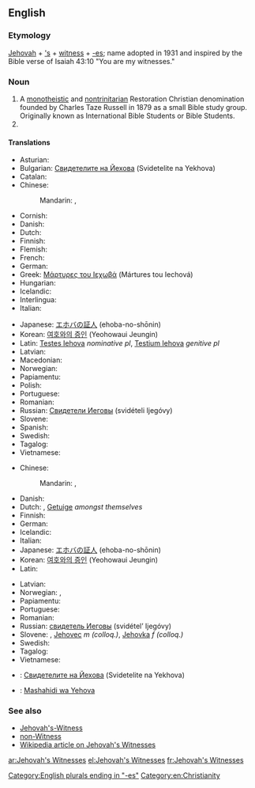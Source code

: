==English==

===Etymology===
[[Jehovah]] + [['s]] + [[witness]] + [[-es]]; name adopted in 1931 and inspired by the Bible verse of Isaiah 43:10 "You are my witnesses."

===Noun===
{{head|en|plural|head=[[Jehovah]][['s]] [[Witness]]es}}

# A [[monotheistic]] and [[nontrinitarian]] Restoration Christian denomination founded by Charles Taze Russell in 1879 as a small Bible study group. Originally known as International Bible Students or Bible Students.
# {{plural of|Jehovah's Witness|lang=en|nocat=1}}

====Translations====
{{trans-top|denomination}}
* Asturian: {{t|ast|Testigos de Xehová}}
* Bulgarian: [[Свидетелите на Йехова]] (Svidetelite na Yekhova)
* Catalan: {{t|ca|Testimonis de Jehovà}}
* Chinese:
*: Mandarin: {{t+|cmn|耶和華見證人|sc=Hani}}, {{t|cmn|耶和华见证人|tr=Yēhéhuá Jiànzhèngrén|sc=Hani}}
* Cornish: {{t|kw|Dustunyoryon Yehovah}}
* Danish: {{t|da|Jehovas Vidner|n-p}}
* Dutch: {{t|nl|Jehovah's Getuigen|p}}
* Finnish: {{t|fi|Jehovan todistajat}}
* Flemish: {{t|nl|Getuigen van Jehova|p}}
* French: {{t|fr|Témoins de Jéhovah|m-p}}
* German: {{t|de|Zeugen Jehovas|m-p}}
* Greek: [[Μάρτυρες του Ιεχωβά]] (Mártures tou Iechová) {{g|p}}
* Hungarian: {{t+|hu|Jehova Tanúi|p}}
* Icelandic: {{t|is|Vottar Jehóva|p}}
* Interlingua: {{t|ia|Testes de Jehovah|p}}
* Italian: {{t|it|Testimoni di Geova|m-p}}
{{trans-mid}}
* Japanese: [[エホバの証人]] (ehoba-no-shōnin)
* Korean: [[여호와의 증인]] (Yeohowaui Jeungin)
* Latin: [[Testes Iehova]] ''nominative pl'', [[Testium Iehova]] ''genitive pl''
* Latvian: {{t|lv|Jehovas liecinieki|p}}
* Macedonian: {{t|mk|Јеховини сведоци|m-p|tr=Jehóvini svédoci}}
* Norwegian: {{t|no|Jehovas vitner|n}}
* Papiamentu: {{t|pap|Testigunan di Yehova}}
* Polish: {{t|pl|Świadkowie Jehowy|p}}
* Portuguese: {{t|pt|Testemunhas de Jeová|f-p}}
* Romanian: {{t|ro|Martorii lui Iehova}}
* Russian: [[Свидетели Иеговы]] (svidételi Ijegóvy) {{g|m-p}}
* Slovene: {{t|sl|Jehovove priče|f-p}}
* Spanish: {{t|es|Testigos de Jehová|m-p}}
* Swedish: {{t|sv|Jehovas vittnen}}
* Tagalog: {{t|tl|Mga Saksi ni Jehova}}
* Vietnamese: {{t|vi|Nhân chứng Giê-hô-va}}
{{trans-bottom}}

{{trans-top|member of organisation}}
* Chinese:
*: Mandarin: {{t+|cmn|耶和華見證人|sc=Hani}}, {{t|cmn|耶和华见证人|tr=Yēhéhuá Jiànzhèngrén|sc=Hani}}
* Danish: {{t|da|Jehovas vidne|n}}
* Dutch: {{t|nl|Jehovah's Getuige}}, [[Getuige]] ''amongst themselves''
* Finnish: {{t+|fi|Jehovan todistaja}}
* German: {{t|de|Zeuge Jehovas|m}}
* Icelandic: {{t|is|vottur Jehóva|m}}
* Italian: {{t|it|Testimone di Geova|m|f}}
* Japanese: [[エホバの証人]] (ehoba-no-shōnin)
* Korean: [[여호와의 증인]] (Yeohowaui Jeungin)
* Latin: {{t|la|Testis Jehovah|c}}
{{trans-mid}}
* Latvian: {{t|lv|Jehovas liecinieks}}
* Norwegian: {{t|no|Jehovas vitne|n}}, {{t|no|Jehovas vitner|p}}
* Papiamentu: {{t|pap|Testigu di Yehova}}
* Portuguese: {{t|pt|testemunha de Jeová|f}}
* Romanian: {{t|ro|martor al lui Iehova}}
* Russian: [[свидетель Иеговы]] (svidétel’ Ijegóvy) {{g|m}}
* Slovene: {{t|sl|Jehovova priča|f}}, [[Jehovec]] ''m (colloq.)'', [[Jehovka]] ''f (colloq.)''
* Swedish: {{t|sv|Jehovas vittne}}
* Tagalog: {{t|tl|Saksi}}
* Vietnamese: {{t|vi|Nhân chứng Giê-hô-va}}
{{trans-bottom}}

{{checktrans-top}}
* {{ttbc|bg}}: [[Свидетелите на Йехова]] (Svidetelite na Yekhova)
{{trans-mid}}
* {{ttbc|sw}}: [[Mashahidi wa Yehova]]
{{trans-bottom}}

===See also===
* [[Jehovah's-Witness]]
* [[non-Witness]]
* [[w:Jehovah's_Witnesses|Wikipedia article on Jehovah's Witnesses]]

[[Category:English plurals ending in "-es"]]
[[Category:en:Christianity]]

[[ar:Jehovah's Witnesses]]
[[el:Jehovah's Witnesses]]
[[fr:Jehovah's Witnesses]]